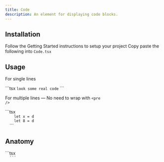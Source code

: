 ```yaml
---
title: Code
description: An element for displaying code blocks.
---
```


<ComponentDemo name="Code" />

## <HeaderLink href="#installation">Installation</HeaderLink>

<Steps id="installation">

<Step className="inline-flex items-center gap-2 [&>p]:mt-0">
  Follow the
  <Link href={"/docs/getting-started"}>Getting Started</Link>
  instructions to setup your project
</Step>
<Step>
  Copy paste the following into <Code>Code.tsx</Code>
</Step>
<ComponentSource name="Code" />

</Steps>

## <HeaderLink href="#usage">Usage</HeaderLink>

For single lines

<CodeCopyBlock id="usage">
  ```tsx
  <Code>look some real code</Code>
  ```
</CodeCopyBlock>

For multiple lines — No need to wrap with <Code>\<pre /></Code>

<CodeCopyBlock id="usage">
  ```tsx
  <Code className="flex w-full flex-col" block>
    <span className="inline-block w-full">let x = d</span>
    <span className="inline-block w-full">let 8 = d</span>
  </Code>
  ```
</CodeCopyBlock>

## <HeaderLink href="#anatomy">Anatomy</HeaderLink>

<CodeBlock id="anatomy">
  ```tsx
  <Code />
  ```
</CodeBlock>
